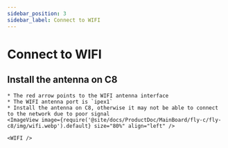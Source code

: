 ```yaml
---
sidebar_position: 3
sidebar_label: Connect to WIFI
---
```




# Connect to WIFI


## Install the antenna on C8

    * The red arrow points to the WIFI antenna interface
    * The WIFI antenna port is `ipex1`
    * Install the antenna on C8, otherwise it may not be able to connect to the network due to poor signal
    <ImageView image={require('@site/docs/ProductDoc/MainBoard/fly-c/fly-c8/img/wifi.webp').default} size="80%" align="left" />  

    <WIFI />